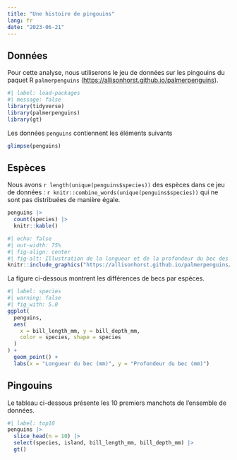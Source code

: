 ```yaml
---
title: "Une histoire de pingouins"
lang: fr
date: "2023-06-21"
---
```


## Données

Pour cette analyse, nous utiliserons le jeu de données sur les pingouins du paquet R `palmerpenguins` (<https://allisonhorst.github.io/palmerpenguins>).

```r
#| label: load-packages
#| message: false
library(tidyverse)
library(palmerpenguins)
library(gt)
```

Les données `penguins` contiennent les éléments suivants 

```r
glimpse(penguins)
```

## Espèces

Nous avons `r length(unique(penguins$species))` des espèces dans ce jeu de données : `r knitr::combine_words(unique(penguins$species))` qui ne sont pas distribuées de manière égale.

```r
penguins |>
  count(species) |>
  knitr::kable()
```

```r
#| echo: false
#| out-width: 75%
#| fig-align: center
#| fig-alt: Illustration de la longueur et de la profondeur du bec des manchots
knitr::include_graphics("https://allisonhorst.github.io/palmerpenguins/reference/figures/culmen_depth.png")
```

La figure ci-dessous montrent les différences de becs par espèces.

```r
#| label: species
#| warning: false
#| fig_with: 5.0
ggplot(
  penguins,
  aes(
    x = bill_length_mm, y = bill_depth_mm,
    color = species, shape = species
  )
) +
  geom_point() +
  labs(x = "Longueur du bec (mm)", y = "Profondeur du bec (mm)")
```

## Pingouins

Le tableau ci-dessous présente les 10 premiers manchots de l'ensemble de données.

```r
#| label: top10
penguins |>
  slice_head(n = 10) |>
  select(species, island, bill_length_mm, bill_depth_mm) |>
  gt()
```
